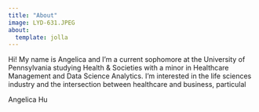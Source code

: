 ```yaml
---
title: "About"
image: LYD-631.JPEG
about:
  template: jolla
---
```


Hi! My name is Angelica and I'm a current sophomore at the University of Pennsylvania studying Health & Societies with a minor in Healthcare Management and Data Science Analytics. I'm interested in the life sciences industry and the intersection between healthcare and business, particulal

Angelica Hu
